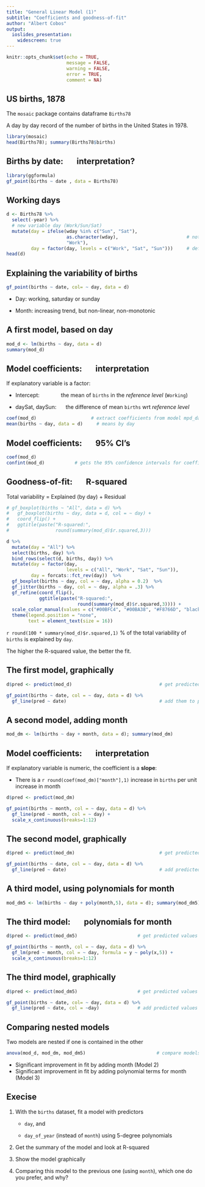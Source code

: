 ```yaml
---
title: "General Linear Model (1)"
subtitle: "Coefficients and goodness-of-fit"
author: "Albert Cobos"
output: 
  ioslides_presentation:
    widescreen: true
---
```


```r

knitr::opts_chunk$set(echo = TRUE, 
                      message = FALSE, 
                      warning = FALSE,
                      error = TRUE,
                      comment = NA)

```


## US births, 1878 

The `mosaic` package contains dataframe `Births78`

A day by day record of the number of births in the United States in 1978.

```r

library(mosaic)
head(Births78); summary(Births78$births)

```

## Births by date: $\quad$ interpretation?

```r
library(ggformula)
gf_point(births ~ date , data = Births78) 

```

## Working days

```r
d <- Births78 %>% 
  select(-year) %>% 
  # new variable day (Work/Sun/Sat)
  mutate(day = ifelse(wday %in% c("Sun", "Sat"),                  
                      as.character(wday),                         # note as.character()
                      "Work"),
         day = factor(day, levels = c("Work", "Sat", "Sun")))     # define as factor
head(d)

```


## Explaining the variability of births

```r
gf_point(births ~ date, col= ~ day, data = d)
```

- Day: working, saturday or sunday

- Month: increasing trend, but non-linear, non-monotonic


## A first model, based on day {.smaller}

```r
mod_d <- lm(births ~ day, data = d)
summary(mod_d)
```


## Model coefficients: $\quad$ interpretation

If explanatory variable is a factor:

- Intercept:  $\qquad \quad$ the mean of `births` in the *reference level* (`Working`)

- daySat, daySun: $\quad$ the difference of mean `births` wrt *reference level*  


```r

coef(mod_d)                    # extract coefficients from model mpd_day
mean(births ~ day, data = d)     # means by day

```


## Model coefficients:  $\quad$ 95% CI's 

```r
coef(mod_d)
confint(mod_d)           # gets the 95% confidence intervals for coefficients
```


## Goodness-of-fit: $\quad$ R-squared

Total variability = Explained (by day) + Residual

```r

# gf_boxplot(births ~ "All", data = d) %>%
#   gf_boxplot(births ~ day, data = d, col = ~ day) +
#   coord_flip() + 
#   ggtitle(paste("R-squared:",
#                 round(summary(mod_d)$r.squared,3)))

d %>% 
  mutate(day = "All") %>% 
  select(births, day) %>% 
  bind_rows(select(d, births, day)) %>% 
  mutate(day = factor(day,
                      levels = c("All", "Work", "Sat", "Sun")),
         day = forcats::fct_rev(day))  %>% 
  gf_boxplot(births ~ day, col = ~ day, alpha = 0.2)  %>% 
  gf_jitter(births ~ day, col = ~ day, alpha = .3) %>% 
  gf_refine(coord_flip(),
            ggtitle(paste("R-squared:",
                          round(summary(mod_d)$r.squared,3)))) +
  scale_color_manual(values = c("#00BFC4", "#00BA38", "#F8766D", "black")) +
  theme(legend.position = "none",
        text = element_text(size = 16))

```

`r round(100 * summary(mod_d)$r.squared,1)` % of the total variability of `births` is explained by `day`.

The higher the R-squared value, the better the fit.


## The first model, graphically

```r
d$pred <- predict(mod_d)                                # get predicted values

gf_point(births ~ date, col = ~ day, data = d) %>%
  gf_line(pred ~ date)                                  # add them to plot 

```



## A second model, adding month {.smaller}

```r

mod_dm <- lm(births ~ day + month, data = d); summary(mod_dm)  

```

## Model coefficients: $\quad$ interpretation

If explanatory variable is numeric, the coefficient is a **slope**:

- There is a `r round(coef(mod_dm)["month"],1)` increase in `births` per unit increase in month  


```r
d$pred <- predict(mod_dm)       

gf_point(births ~ month, col = ~ day, data = d) %>%
  gf_line(pred ~ month, col = ~ day) +
  scale_x_continuous(breaks=1:12)
```


## The second model, graphically

```r
d$pred <- predict(mod_dm)                               # get predicted values

gf_point(births ~ date, col = ~ day, data = d) %>%
  gf_line(pred ~ date)                                  # add predicted values to plot
```


## A third model, using polynomials for month {.smaller}

```r
mod_dm5 <- lm(births ~ day + poly(month,5), data = d); summary(mod_dm5)
```


## The third model:  $\quad$ polynomials for month 

```r
d$pred <- predict(mod_dm5)                      # get predicted values

gf_point(births ~ month, col = ~ day, data = d) %>%
  gf_lm(pred ~ month, col = ~ day, formula = y ~ poly(x,5)) +
  scale_x_continuous(breaks=1:12)

```



## The third model, graphically

```r

d$pred <- predict(mod_dm5)                      # get predicted values

gf_point(births ~ date, col= ~ day, data = d) %>%
  gf_line(pred ~ date, col = ~day)              # add predicted values to plot

```

## Comparing nested models {.smaller}

Two models are nested if one is contained in the other 

```r

anova(mod_d, mod_dm, mod_dm5)                          # compare models

```

- Significant improvement in fit by adding month (Model 2) 
- Significant improvement in fit by adding polynomial terms for month (Model 3) 

## Execise

1. With the `births` dataset, fit a model with predictors

    - `day`, and 

    - `day_of_year` (instead of `month`) using 5-degree polynomials

2. Get the summary of the model and look at R-squared

3. Show the model graphically

4. Comparing this model to the previous one (using `month`), which one do you prefer, and why?


